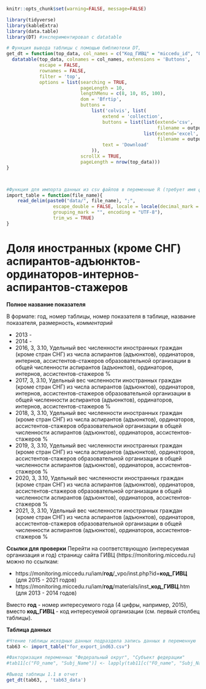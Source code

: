 
```r
knitr::opts_chunk$set(warning=FALSE, message=FALSE)
```


```r
library(tidyverse)
library(kableExtra)
library(data.table)
library(DT) #экспериментировал с datatable
```

```r
# Функция вывода таблицы с помощью библиотеки DT, 
get_dt = function(top_data, col_names = c("Код_ГИВЦ" = "miccedu_id", "Организация" = "clear_name", "2013" = "ind_2013_value", "2014" = "ind_2014_value", "2015" = "ind_2015_value", "2016" = "ind_2016_value", "2017" = "ind_2017_value", "2018" = "ind_2018_value", "2019" = "ind_2019_value", "2020" = "ind_2020_value", "2021" =  "ind_2021_value"), output_file_name) {
  datatable(top_data, colnames = col_names, extensions = 'Buttons',
            escape = FALSE,
            rownames = FALSE,
            filter = 'top',
            options = list(searching = TRUE,
                           pageLength = 10,
                           lengthMenu = c(8, 10, 85, 100),
                           dom = 'Bfrtip',
                           buttons = 
                               list('colvis', list(
                                   extend = 'collection',
                                   buttons = list(list(extend='csv',
                                                       filename = output_file_name),
                                                  list(extend='excel',
                                                       filename = output_file_name)),
                                   text = 'Download'
                               )),
                           scrollX = TRUE,
                           pageLength = nrow(top_data))) 
}



#Функция для импорта данных из csv файлов в переменные R (требует имя файла в кавычках и берет из каталока data рабочей директории проекта)
import_table = function(file_name){
    read_delim(paste0("data/", file_name), ";", 
                 escape_double = FALSE, locale = locale(decimal_mark = ",", 
                 grouping_mark = "", encoding = "UTF-8"), 
                 trim_ws = TRUE)
}
```



# Доля иностранных (кроме СНГ) аспирантов-адъюнктов-ординаторов-интернов-аспирантов-стажеров {#ind63_info}

**Полное название показателя**

В формате: год, номер таблицы, номер показателя в таблице, название показателя, размерность, *комментарий*


* 2013 -
* 2014 -
* 2016, 3, 3.10, Удельный вес численности иностранных граждан (кроме стран СНГ) из числа аспирантов (адъюнктов), ординаторов, интернов, ассистентов-стажеров образовательной организации в общей численности аспирантов (адъюнктов), ординаторов, интернов, ассистентов-стажеров	%
* 2017, 3, 3.10, Удельный вес численности иностранных граждан (кроме стран СНГ) из числа аспирантов (адъюнктов), ординаторов, интернов, ассистентов-стажеров образовательной организации в общей численности аспирантов (адъюнктов), ординаторов, интернов, ассистентов-стажеров	%
* 2018, 3, 3.10, Удельный вес численности иностранных граждан (кроме стран СНГ) из числа аспирантов (адъюнктов), ординаторов, ассистентов-стажеров образовательной организации в общей численности аспирантов (адъюнктов), ординаторов, ассистентов-стажеров	%
* 2019, 3, 3.10, Удельный вес численности иностранных граждан (кроме стран СНГ) из числа аспирантов (адъюнктов), ординаторов, ассистентов-стажеров образовательной организации в общей численности аспирантов (адъюнктов), ординаторов, ассистентов-стажеров	%
* 2020, 3, 3.10, Удельный вес численности иностранных граждан (кроме стран СНГ) из числа аспирантов (адъюнктов), ординаторов, ассистентов-стажеров образовательной организации в общей численности аспирантов (адъюнктов), ординаторов, ассистентов-стажеров	%
* 2021, 3, 3.10, Удельный вес численности иностранных граждан (кроме стран СНГ) из числа аспирантов (адъюнктов), ординаторов, ассистентов-стажеров образовательной организации в общей численности аспирантов (адъюнктов), ординаторов, ассистентов-стажеров	%


**Ссылки для проверки**
Перейти на соответствующую (интересуемая организация и год) страницу сайта ГИВЦ (https://monitoring.miccedu.ru) можно по ссылкам:

* https://monitoring.miccedu.ru/iam/**год**/_vpo/inst.php?id=**код_ГИВЦ** (для 2015 - 2021 годов)
* https://monitoring.miccedu.ru/iam/**год**/materials/inst_**код_ГИВЦ**.htm (для 2013 - 2014 годов)

Вместо **год** - номер интересуемого года (4 цифры, например, 2015), вместо **код_ГИВЦ** - код интересуемой организации (см. первый столбец таблицы).



**Таблица данных**

```r
#Чтение таблицы исходных данных подраздела запись данных в переменную
tab63 <- import_table("for_export_ind63.csv")

#Факторизация переменных "Федеральный округ", "Субъект федерации"
#tab11[c("FO_name", "Subj_Name")] <- lapply(tab11[c("FO_name", "Subj_Name")] , factor)

```




```r
#Вывод таблицы 1.1 в отчет
get_dt(tab63, , 'tab63_data')
```



